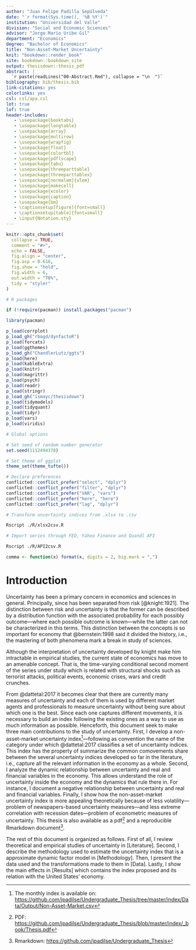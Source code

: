 ```yaml
---
author: "Juan Felipe Padilla Sepúlveda"
date: "`r format(Sys.time(), '%B %Y')`"
institution: "Universidad del Valle"
division: "Social and Economic Sciences"
advisor: "Jorge Mario Uribe Gil"
department: "Economics"
degree: "Bachelor of Economics"
title: "Non-Asset-Market Uncertainty"
knit: "bookdown::render_book"
site: bookdown::bookdown_site
output: thesisdown::thesis_pdf
abstract: |
  `r paste(readLines("00-Abstract.Rmd"), collapse = "\n  ")`
bibliography: bib/thesis.bib
link-citations: yes
colorlinks: yes
csl: csl/apa.csl
lot: true
lof: true
header-includes:
   - \usepackage{booktabs}
   - \usepackage{longtable}
   - \usepackage{array}
   - \usepackage{multirow}
   - \usepackage{wrapfig}
   - \usepackage{float}
   - \usepackage{colortbl}
   - \usepackage{pdflscape}
   - \usepackage{tabu}
   - \usepackage{threeparttable}
   - \usepackage{threeparttablex}
   - \usepackage[normalem]{ulem}
   - \usepackage{makecell}
   - \usepackage{xcolor}
   - \usepackage{caption}
   - \usepackage{bm}
   - \captionsetup[figure]{font=small}
   - \captionsetup[table]{font=small}
   - \input{Notation.sty}
---
```


```r
knitr::opts_chunk$set(
  collapse = TRUE,
  comment = "#>",
  echo = FALSE,
  fig.align = "center",
  fig.asp = 0.618,
  fig.show = "hold",
  fig.width = 6,
  out.width = "70%",
  tidy = "styler"
)

# R packages

if (!require(pacman)) install.packages("pacman")

library(pacman)

p_load(corrplot)
p_load_gh("rbagd/dynfactoR")
p_load(forcats)
p_load(ggthemes)
p_load_gh("ChandlerLutz/ggts")
p_load(here)
p_load(kableExtra)
p_load(knitr)
p_load(magrittr)
p_load(psych)
p_load(readr)
p_load(stringr)
p_load_gh("ismayc/thesisdown")
p_load(tidymodels)
p_load(tidyquant)
p_load(tidyr)
p_load(vars)
p_load(viridis)

# Global options

# Set seed of random number generator
set.seed(1112494378)

# Set theme of ggplot
theme_set(theme_tufte())

# Declare preferences
conflicted::conflict_prefer("select", "dplyr")
conflicted::conflict_prefer("filter", "dplyr")
conflicted::conflict_prefer("VAR", "vars")
conflicted::conflict_prefer("here", "here")
conflicted::conflict_prefer("lag", "dplyr")
```

```bash
# Transform uncertainty indices from .xlsx to .csv

Rscript ./R/xlsx2csv.R
```

```bash
# Import series through FED, Yahoo Finance and Quandl API

Rscript ./R/API2csv.R
```

```r
comma <- function(x) format(x, digits = 2, big.mark = ",")
```

# Introduction {.unnumbered}

Uncertainty has been a primary concern in economics and sciences in general. Principally, since has been separated from risk [@knight:1921]. The distinction between risk and uncertainty is that the former can be described by a distribution function with the associated probability for each possibly outcome---where each possible outcome is known---while the latter can not be characterized in this terms. This distinction between the concepts is so important for economy that @bernstein:1998 said it divided the history, i.e., the mastering of both phenomena mark a break in study of sciences.

Although the interpretation of uncertainty developed by knight make him intractable in empirical studies, the current state of economics has move to an amenable concept. That is, the time-varying conditional second moment of the series under study which is related with structural shocks such as terrorist attacks, political events, economic crises, wars and credit crunches.

From @dattetal:2017 it becomes clear that there are currently many measures of uncertainty and each of them is used by different market agents and professionals to measure uncertainty without being sure about which one is the best. Since each one captures different movements, it is necessary to build an index following the existing ones as a way to use as much information as possible. Henceforth, this document seek to make three main contributions to the study of uncertainty. First, I develop a non-asset-market uncertainty index^[The monthly index is available on: <https://github.com/jpadilse/Undergraduate_Thesis/tree/master/index/Data/Output/Non-Asset-Market.csv>]---following as convention the name of the category under which @dattetal:2017 classifies a set of uncertainty indices. This index has the property of summarize the common comovements share between the several uncertainty indices developed so far in the literature, i.e., capture all the relevant information in the economy as a whole. Second, I analyze the dynamic relationship between uncertainty and real and financial variables in the economy. This allows understand the role of uncertainty inside the economy and the dynamics that rule there in. For instance, I document a negative relationship between uncertainty and real and financial variables. Finally, I show how the non-asset-market uncertainty index is more appealing theoretically because of less volatility---problem of newspapers-based uncertainty measures---and less extreme correlation with recession dates---problem of econometric measures of uncertainty. This thesis is also available as a pdf^[PDF: <https://github.com/jpadilse/Undergraduate_Thesis/blob/master/index/_book/Thesis.pdf>] and a reproducible Rmarkdown document^[Rmarkdown: <https://github.com/jpadilse/Undergraduate_Thesis>].

The rest of this document is organized as follows. First of all, I review theoretical and empirical studies of uncertainty in [Literature]. Second, I describe the methodology used to estimate the uncertainty index that is a approximate dynamic factor model in [Methodology]. Then, I present the data used and the transformations made to them in [Data]. Lastly, I show the main effects in [Results] which contains the index proposed and its relation with the United States' economy.
